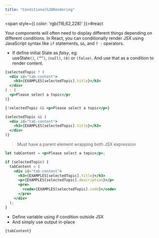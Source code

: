 ```yaml
---
title: "Conditional%20Rendering"
---
```



<span style={{ color: 'rgb(116,62,228)' }}>#react</span> 

Your components will often need to display different things depending on different conditions. In React, you can conditionally render JSX using JavaScript syntax like `if` statements, `&&`, and `? :` operators.

- If define initial State as *falsy*, eg: useState`()`, `(””)`, `(null)`, `(0)` or `(false)`. And use that as a condition to render content.

```jsx
{selectedTopic ? (
  <div id="tab-content">
    <h3>{EXAMPLES[selectedTopic].title}</h3>
  </div>
) : (
  <p>Please select a topic</p>
)}
```

```jsx
{!selectedTopic && <p>Please select a topic</p>}

{selectedTopic && (
  <div id="tab-content">
    <h3>{EXAMPLES[selectedTopic].title}</h3>
  </div>
)}
```

> Must have a parent element wrapping both JSX expression

```jsx
let tabContent = <p>Please select a topic</p>;

if (selectedTopic) {
  tabContent = (
    <div id="tab-content">
      <h3>{EXAMPLES[selectedTopic].title}</h3>
      <p>{EXAMPLES[selectedTopic].description}</p>
      <pre>
        <code>{EXAMPLES[selectedTopic].code}</code>
      </pre>
    </div>
  );
}
```

- Define variable using if condition outside JSX
- And simply use output in-place

```jsx
{tabContent}
```

